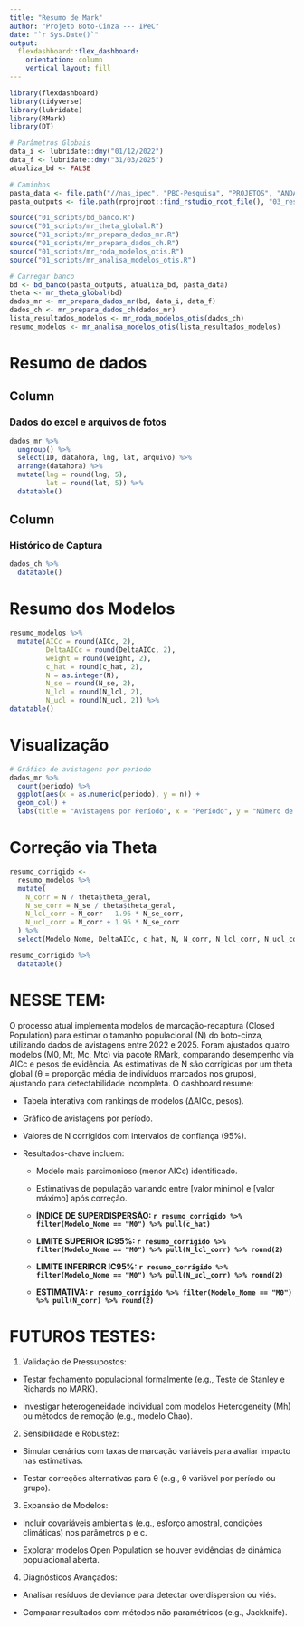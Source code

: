 ```yaml
---
title: "Resumo de Mark"
author: "Projeto Boto-Cinza --- IPeC"
date: "`r Sys.Date()`"
output: 
  flexdashboard::flex_dashboard:
    orientation: column
    vertical_layout: fill
---
```


```r
library(flexdashboard)
library(tidyverse)
library(lubridate)
library(RMark)
library(DT)

# Parâmetros Globais
data_i <- lubridate::dmy("01/12/2022")
data_f <- lubridate::dmy("31/03/2025")
atualiza_bd <- FALSE
```

```r
# Caminhos
pasta_data <- file.path("//nas_ipec", "PBC-Pesquisa", "PROJETOS", "ANDAMENTO", "01_FOTOID")
pasta_outputs <- file.path(rprojroot::find_rstudio_root_file(), "03_results")
```

```r
source("01_scripts/bd_banco.R")
source("01_scripts/mr_theta_global.R")
source("01_scripts/mr_prepara_dados_mr.R")
source("01_scripts/mr_prepara_dados_ch.R")
source("01_scripts/mr_roda_modelos_otis.R")
source("01_scripts/mr_analisa_modelos_otis.R")

# Carregar banco
bd <- bd_banco(pasta_outputs, atualiza_bd, pasta_data)
theta <- mr_theta_global(bd)
dados_mr <- mr_prepara_dados_mr(bd, data_i, data_f)
dados_ch <- mr_prepara_dados_ch(dados_mr)
lista_resultados_modelos <- mr_roda_modelos_otis(dados_ch)
resumo_modelos <- mr_analisa_modelos_otis(lista_resultados_modelos)
```

# Resumo de dados

Column {data-width=300}
-------------------------------------

### Dados do excel e arquivos de fotos
```r
dados_mr %>%
  ungroup() %>%
  select(ID, datahora, lng, lat, arquivo) %>%
  arrange(datahora) %>%
  mutate(lng = round(lng, 5),
         lat = round(lat, 5)) %>%
  datatable()
```

Column {data-width=200}
-------------------------------------

### Histórico de Captura
```r
dados_ch %>%
  datatable()
```

# Resumo dos Modelos
```r
resumo_modelos %>%
  mutate(AICc = round(AICc, 2),
         DeltaAICc = round(DeltaAICc, 2),
         weight = round(weight, 2),
         c_hat = round(c_hat, 2),
         N = as.integer(N),
         N_se = round(N_se, 2),
         N_lcl = round(N_lcl, 2),
         N_ucl = round(N_ucl, 2)) %>%
datatable()
```

# Visualização
```r
# Gráfico de avistagens por período
dados_mr %>% 
  count(periodo) %>%
  ggplot(aes(x = as.numeric(periodo), y = n)) +
  geom_col() +
  labs(title = "Avistagens por Período", x = "Período", y = "Número de Indivíduos")
```

# Correção via Theta
```r
resumo_corrigido <- 
  resumo_modelos %>%
  mutate(
    N_corr = N / theta$theta_geral,
    N_se_corr = N_se / theta$theta_geral,
    N_lcl_corr = N_corr - 1.96 * N_se_corr,
    N_ucl_corr = N_corr + 1.96 * N_se_corr
  ) %>%
  select(Modelo_Nome, DeltaAICc, c_hat, N, N_corr, N_lcl_corr, N_ucl_corr)

resumo_corrigido %>%
  datatable()
```

# NESSE TEM:
O processo atual implementa modelos de marcação-recaptura (Closed Population) para estimar o tamanho populacional (N) do boto-cinza, utilizando dados de avistagens entre 2022 e 2025. Foram ajustados quatro modelos (M0, Mt, Mc, Mtc) via pacote RMark, comparando desempenho via AICc e pesos de evidência. As estimativas de N são corrigidas por um theta global (θ = proporção média de indivíduos marcados nos grupos), ajustando para detectabilidade incompleta. O dashboard resume:

- Tabela interativa com rankings de modelos (ΔAICc, pesos).

- Gráfico de avistagens por período.

- Valores de N corrigidos com intervalos de confiança (95%).

- Resultados-chave incluem:

  - Modelo mais parcimonioso (menor AICc) identificado.

  - Estimativas de população variando entre [valor mínimo] e [valor máximo] após correção.
  
  - **ÍNDICE DE SUPERDISPERSÃO:  `r resumo_corrigido %>% filter(Modelo_Nome == "M0") %>% pull(c_hat)`**
  
  - **LIMITE SUPERIOR IC95%: `r resumo_corrigido %>% filter(Modelo_Nome == "M0") %>% pull(N_lcl_corr) %>% round(2)`**
  
  - **LIMITE INFERIROR IC95%: `r resumo_corrigido %>% filter(Modelo_Nome == "M0") %>% pull(N_ucl_corr) %>% round(2)`**

  - **ESTIMATIVA: `r resumo_corrigido %>% filter(Modelo_Nome == "M0") %>% pull(N_corr) %>% round(2)`**
  
  
# FUTUROS TESTES:
1. Validação de Pressupostos:

  - Testar fechamento populacional formalmente (e.g., Teste de Stanley e Richards no MARK).

  - Investigar heterogeneidade individual com modelos Heterogeneity (Mh) ou métodos de remoção (e.g., modelo Chao).

2. Sensibilidade e Robustez:

  - Simular cenários com taxas de marcação variáveis para avaliar impacto nas estimativas.

  - Testar correções alternativas para θ (e.g., θ variável por período ou grupo).

3. Expansão de Modelos:

  - Incluir covariáveis ambientais (e.g., esforço amostral, condições climáticas) nos parâmetros p e c.

  - Explorar modelos Open Population se houver evidências de dinâmica populacional aberta.

4. Diagnósticos Avançados:

  - Analisar resíduos de deviance para detectar overdispersion ou viés.

  - Comparar resultados com métodos não paramétricos (e.g., Jackknife).